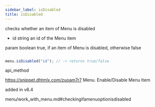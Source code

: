 ```yaml
---
sidebar_label: isDisabled
title: isDisabled
---
```



          


<Short>
 checks whether an item of Menu is disabled



</Short>



- id 		string		an id of the Menu item


param 	boolean		true, if an item of Menu is disabled, otherwise false


~~~js

menu.isDisabled("id"); // -> returns true/false


~~~
 api_method

<Descr>




</Descr>


 https://snippet.dhtmlx.com/zuoam7r7	Menu. Enable/Disable Menu Item


 added in v6.4


 menu/work_with_menu.md#checkingifamenuoptionisdisabled